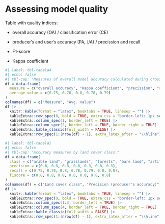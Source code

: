 # Assessing model quality {#sec-results-eval}

Table with quality indices:

-   overall accuracy (OA) / classification error (CE)

-   producer's and user's accuracy (PA, UA) / precission and recall

-   F1-score

-   Kappa coefficient

```r
#| label: tbl-tabela4
#| echo: false
#| tbl-cap: "Measures of overall model accuracy calculated during cross-validation/resampling process."
df = data.frame(
  measure = c("overall accuracy", "Kappa coefficient", "precission", "recall", "F1-score"),
  average_value = c(0.75, 0.70, 0.8, 0.78, 0.79)
)
colnames(df) = c("Measure", "Avg. value")
df |>
  knitr::kable(format = "latex", booktabs = TRUE, linesep = "") |> 
  kableExtra::row_spec(0, bold = TRUE, extra_css = "border-left: 1px solid grey; border-right: 1px solid grey") |>
  kableExtra::column_spec(1, border_left = TRUE) |>
  kableExtra::column_spec(2, border_left = TRUE, border_right = TRUE) |>
  kableExtra::kable_classic(full_width = FALSE) |>
  kableExtra::row_spec(1:(nrow(df) - 1), extra_latex_after = "\\hline")
```

```r
#| label: tbl-tabela5
#| echo: false
#| tbl-cap: "Accuracy measures by land cover class."
df = data.frame(
  class = c("arable land", "grasslands", "forests", "bare land", "artificial land", "water bodies", "wetlands"),
  precision = c(0.8, 0.8, 0.8, 0.8, 0.8, 0.8, 0.8),
  recall = c(0.75, 0.70, 0.8, 0.78, 0.79, 0.8, 0.8),
  f1score = c(0.8, 0.8, 0.8, 0.8, 0.8, 0.8, 0.8)
)
colnames(df) = c("Land cover class", "Precision (producer's accuracy)", "Recall (user's accuracy)", "F1-score")
df |>
  knitr::kable(format = "latex", booktabs = TRUE, linesep = "") |> 
  kableExtra::row_spec(0, bold = TRUE, extra_css = "border-left: 1px solid grey; border-right: 1px solid grey") |>
  kableExtra::column_spec(1:3, border_left = TRUE) |>
  kableExtra::column_spec(4, border_left = TRUE, border_right = TRUE) |>
  kableExtra::kable_classic(full_width = FALSE) |>
  kableExtra::row_spec(1:(nrow(df) - 1), extra_latex_after = "\\hline")
```
